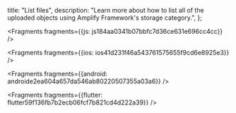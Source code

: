  title: "List files",
  description: "Learn more about how to list all of the uploaded objects using Amplify Framework's storage category.",
};






<Fragments fragments={{js: js184aa0341b07bbfc7d36ce631e696cc4cc}} />



<Fragments fragments={{ios: ios41d231f46a543761575655f9cd6e8925e3}} />



<Fragments fragments={{android: androide2ea604a657da546ab80220507355a03a6}} />



<Fragments fragments={{flutter: flutter59f136fb7b2ecb06fcf7b821cd4d222a39}} />